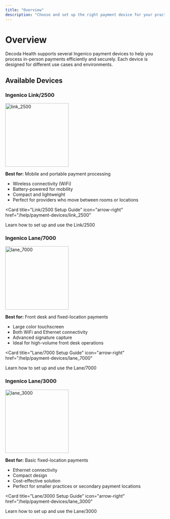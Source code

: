 ```yaml
---
title: "Overview"
description: "Choose and set up the right payment device for your practice"
---
```


# Overview

Decoda Health supports several Ingenico payment devices to help you process in-person payments efficiently and securely. Each device is designed for different use cases and environments.

## Available Devices

### Ingenico Link/2500

<img
  src="/images/pos-devices/link_2500.png"
  alt="link_2500"
  width="200"
  className="my-4"
/>

**Best for:** Mobile and portable payment processing

- Wireless connectivity (WiFi)
- Battery-powered for mobility
- Compact and lightweight
- Perfect for providers who move between rooms or locations

<Card
  title="Link/2500 Setup Guide"
  icon="arrow-right"
  href="/help/payment-devices/link_2500"
>
  Learn how to set up and use the Link/2500
</Card>

### Ingenico Lane/7000

<img
  src="/images/pos-devices/lane_7000.png"
  alt="lane_7000"
  width="200"
  className="my-4"
/>

**Best for:** Front desk and fixed-location payments

- Large color touchscreen
- Both WiFi and Ethernet connectivity
- Advanced signature capture
- Ideal for high-volume front desk operations

<Card
  title="Lane/7000 Setup Guide"
  icon="arrow-right"
  href="/help/payment-devices/lane_7000"
>
  Learn how to set up and use the Lane/7000
</Card>

### Ingenico Lane/3000

<img
  src="/images/pos-devices/lane_3000.png"
  alt="lane_3000"
  width="200"
  className="my-4"
/>

**Best for:** Basic fixed-location payments

- Ethernet connectivity
- Compact design
- Cost-effective solution
- Perfect for smaller practices or secondary payment locations

<Card
  title="Lane/3000 Setup Guide"
  icon="arrow-right"
  href="/help/payment-devices/lane_3000"
>
  Learn how to set up and use the Lane/3000
</Card>
